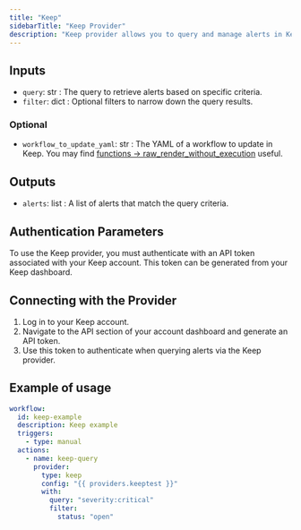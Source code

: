 ```yaml
---
title: "Keep"
sidebarTitle: "Keep Provider"
description: "Keep provider allows you to query and manage alerts in Keep."
---
```


## Inputs

- `query`: str : The query to retrieve alerts based on specific criteria.
- `filter`: dict : Optional filters to narrow down the query results.

### Optional

- `workflow_to_update_yaml`: str : The YAML of a workflow to update in Keep. You may find [functions -> raw_render_without_execution](/workflow/syntax/functions.mdx) useful.

## Outputs

- `alerts`: list : A list of alerts that match the query criteria.

## Authentication Parameters

To use the Keep provider, you must authenticate with an API token associated with your Keep account. This token can be generated from your Keep dashboard.

## Connecting with the Provider

1. Log in to your Keep account.
2. Navigate to the API section of your account dashboard and generate an API token.
3. Use this token to authenticate when querying alerts via the Keep provider.

## Example of usage

```yaml
workflow:
  id: keep-example
  description: Keep example
  triggers:
    - type: manual
  actions:
    - name: keep-query
      provider:
        type: keep
        config: "{{ providers.keeptest }}"
        with:
          query: "severity:critical"
          filter:
            status: "open"
